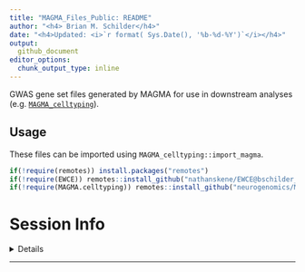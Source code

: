 ```yaml
---
title: "MAGMA_Files_Public: README"
author: "<h4> Brian M. Schilder</h4>"
date: "<h4>Updated: <i>`r format( Sys.Date(), '%b-%d-%Y')`</i></h4>"
output:
  github_document 
editor_options: 
  chunk_output_type: inline
---
```


GWAS gene set files generated by MAGMA for use in downstream analyses (e.g. [`MAGMA_celltyping`](https://github.com/neurogenomics/MAGMA_Celltyping)).


## Usage

These files can be imported using `MAGMA_celltyping::import_magma`.

```r
if(!require(remotes)) install.packages("remotes")
if(!require(EWCE)) remotes::install_github("nathanskene/EWCE@bschilder_dev")
if(!require(MAGMA.celltyping)) remotes::install_github("neurogenomics/MAGMA_celltyping@bschilder_dev")
```


# Session Info

<details>

```r
utils::sessionInfo()
```

</details>
<hr>